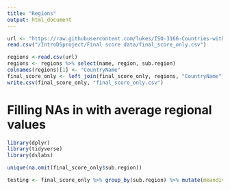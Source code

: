```yaml
---
title: "Regions"
output: html_document
---
```

```r
url <- "https://raw.githubusercontent.com/lukes/ISO-3166-Countries-with-Regional-Codes/master/all/all.csv"
read.csv("/IntroDSproject/Final score data/final_score_only.csv")

regions <-read.csv(url)
regions <- regions %>% select(name, region, sub.region)
colnames(regions)[1] <- "CountryName"
final_score_only <- left_join(final_score_only, regions, "CountryName")
write.csv(final_score_only, "final_score_only.csv")
```


# Filling NAs in with average regional values
```r
library(dplyr)
library(tidyverse)
library(dslabs)

unique(na.omit(final_score_only$sub.region))

testing <- final_score_only %>% group_by(sub.region) %>% mutate(meandiversity = mean(finalrank_diversity, na.rm = TRUE))
```

